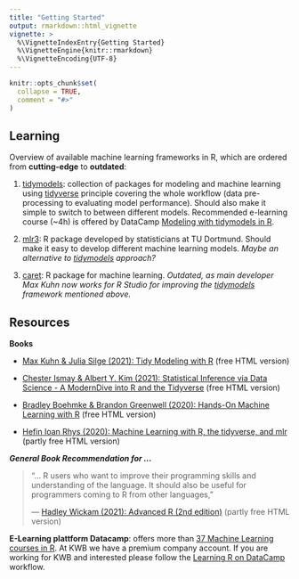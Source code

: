 ```yaml
---
title: "Getting Started"
output: rmarkdown::html_vignette
vignette: >
  %\VignetteIndexEntry{Getting Started}
  %\VignetteEngine{knitr::rmarkdown}
  %\VignetteEncoding{UTF-8}
---
```


```r
knitr::opts_chunk$set(
  collapse = TRUE,
  comment = "#>"
)
```

## Learning

Overview of available machine learning frameworks in R, which are ordered from 
**cutting-edge** to **outdated**:

1. [tidymodels](https://tidymodels.org): collection of packages for modeling and
machine learning using [tidyverse](https://tidyverse.org) principle covering the 
whole workflow (data pre-processing to evaluating model performance). Should also 
make it simple to switch to between different models. Recommended e-learning 
course (~4h) is offered by DataCamp [Modeling with tidymodels in R](https://learn.datacamp.com/courses/modeling-with-tidymodels-in-r). 

2. [mlr3](https://mlr3.mlr-org.com/): R package developed by statisticians at 
TU Dortmund. Should make it easy to develop different machine learning models. 
*Maybe an alternative to [tidymodels](https://tidymodels.org) approach?*

3. [caret](https://topepo.github.io/caret/index.html): R package for machine learning. *Outdated, as main developer Max Kuhn now works for R Studio for improving the [tidymodels](https://tidymodels.org) framework mentioned above.*

## Resources

**Books** 

* [Max Kuhn & Julia Silge (2021): Tidy Modeling with R]([https://www.tmwr.org/) (free HTML version)

* [Chester Ismay & Albert Y. Kim (2021): Statistical Inference via Data Science - A ModernDive into R and the Tidyverse](https://moderndive.com/) (free HTML version)

* [Bradley Boehmke & Brandon Greenwell (2020): Hands-On Machine Learning with R](https://bradleyboehmke.github.io/HOML/) (free HTML version)

* [Hefin Ioan Rhys (2020): Machine Learning with R, the tidyverse, and mlr](https://livebook.manning.com/book/machine-learning-for-mortals-mere-and-otherwise/chapter-1/v-4/) (partly free HTML version)

***General Book Recommendation for ...***

> "... R users who want to improve their programming skills and understanding of 
the language. It should also be useful for programmers coming to R from other 
languages, "
>
> --- [Hadley Wickam (2021): Advanced R (2nd edition)](https://adv-r.hadley.nz/) (partly free HTML version)

**E-Learning plattform Datacamp**: offers more than [37 Machine Learning courses in R](https://learn.datacamp.com/search?utf8=%E2%9C%93&q=machine+learning&tab=courses&facets%5Btechnology%5D%5B%5D=R). At KWB we have a premium company account. If you are 
working for KWB and interested please follow the [Learning R on DataCamp](https://kwb-r.github.io/fakin.doc/faq.html#learning-r-on-datacamp) 
workflow.
